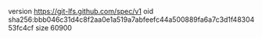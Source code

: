 version https://git-lfs.github.com/spec/v1
oid sha256:bbb046c31d4c8f2aa0e1a519a7abfeefc44a500889fa6a7c3d1f4830453fc4cf
size 60900
